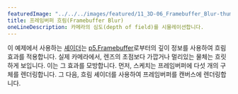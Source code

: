 ---
featuredImage: "../../../images/featured/11_3D-06_Framebuffer_Blur-thumbnail.png"
title: 프레임버퍼 흐림(Framebuffer Blur)
oneLineDescription: 카메라의 심도(depth of field)를 시뮬레이션합니다.
---

이 예제에서 사용하는
<a href="https://www.khronos.org/opengl/wiki/Shader" target="_blank">셰이더</a>는 
<a href="https://p5js.org/reference/#/p5.Framebuffer" target="_blank">p5.Framebuffer</a>로부터의 깊이 정보를 사용하여 흐림 효과를 적용합니다.
실제 카메라에서, 렌즈의 초점보다 가깝거나 멀리있는 물체는 흐릿하게 보입니다. 이는 그 효과를 모방합니다.
먼저, 스케치는 프레임버퍼에 다섯 개의 구체를 렌더링합니다. 
그 다음, 흐림 셰이더를 사용하여 프레임버퍼를 캔버스에 렌더링합니다.